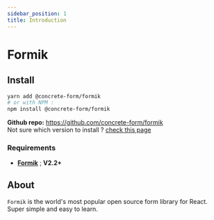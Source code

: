 ```yaml
---
sidebar_position: 1
title: Introduction
---
```


# Formik

## Install

```bash
yarn add @concrete-form/formik
# or with NPM :
npm install @concrete-form/formik
```

**Github repo:** https://github.com/concrete-form/formik <br />
Not sure which version to install ? [check this page](/docs/how-to-upgrade)

### Requirements

- [**Formik**](https://formik.org/) ; **V2.2+**

## About

`Formik` is the world's most popular open source form library for React. Super simple and easy to learn.